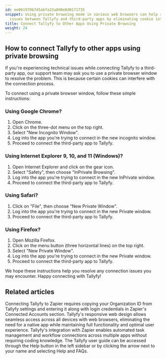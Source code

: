 ```yaml
---
id: ee061970b7d5abfa23a8d0e0d0171735
snippet: Using private browsing mode in various web browsers can help resolve connection
  issues between Tallyfy and third-party apps by eliminating cookie interference.
title: Connect Tallyfy to Other Apps Using Private Browsing
weight: 24
---
```


## How to connect Tallyfy to other apps using private browsing

If you're experiencing technical issues while connecting Tallyfy to a third-party app, our support team may ask you to use a private browser window to resolve the problem. This is because certain cookies can interfere with the connection process.

To connect using a private browser window, follow these simple instructions:

### Using Google Chrome?

1. Open Chrome.
2. Click on the three-dot menu on the top right.
3. Select "New Incognito Window".
4. Log into the app you're trying to connect in the new incognito window.
5. Proceed to connect the third-party app to Tallyfy.

### Using Internet Explorer 9, 10, and 11 (Windows)?

1. Open Internet Explorer and click on the gear icon.
2. Select "Safety", then choose "InPrivate Browsing".
3. Log into the app you're trying to connect in the new InPrivate window.
4. Proceed to connect the third-party app to Tallyfy.

### Using Safari?

1. Click on "File", then choose "New Private Window".
2. Log into the app you're trying to connect in the new Private window.
3. Proceed to connect the third-party app to Tallyfy.

### Using Firefox?

1. Open Mozilla Firefox.
2. Click on the menu button (three horizontal lines) on the top right.
3. Select "New Private Window".
4. Log into the app you're trying to connect in the new Private window.
5. Proceed to connect the third-party app to Tallyfy.

We hope these instructions help you resolve any connection issues you may encounter. Happy connecting with Tallyfy!


## Related articles
<CardGrid>
<LinkTitleCard header="<b>Zapier > Connect Tallyfy to Zapier</b>" href="/products/pro/integrations/middleware/zapier/how-to-connect-your-tallyfy-account-to-zapier/" > Connecting Tallyfy to Zapier requires copying your Organization ID from Tallyfy settings and entering it along with login credentials in Zapier's Connected Accounts section. </LinkTitleCard>
<LinkTitleCard header="<b>Miscellaneous > Tallyfy on mobile devices</b>" href="/products/pro/miscellaneous/does-tallyfy-work-on-all-devices/" > Tallyfy's responsive web design allows seamless access across all devices with web browsers, eliminating the need for a native app while maintaining full functionality and optimal user experience. </LinkTitleCard>
<LinkTitleCard header="<b>Middleware > Zapier</b>" href="/products/pro/integrations/middleware/zapier/" > Tallyfy's integration with Zapier enables automated task management and workflow connections across multiple apps without requiring coding knowledge. </LinkTitleCard>
<LinkTitleCard header="<b>Support > In-app user guide</b>" href="/products/pro/miscellaneous/support/how-to-access-the-tallyfy-user-guide/" > The Tallyfy user guide can be accessed through the Help button in the left sidebar or by clicking the arrow next to your name and selecting Help and FAQs. </LinkTitleCard>
</CardGrid>